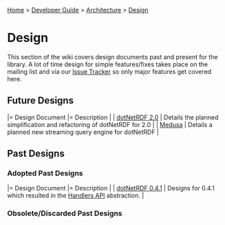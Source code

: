 [[Home]] > [[Developer Guide]] > [[DeveloperGuide/Architecture|Architecture]] > [[DeveloperGuide/Architecture/Design|Design]]

= Design =

This section of the wiki covers design documents past and present for the library.  A lot of time design for simple features/fixes takes place on the mailing list and via our [[http://www.dotnetrdf.org/tracker/|Issue Tracker]] so only major features get covered here.

== Future Designs ==

|= Design Document |= Description |
| [[DeveloperGuide/Architecture/Design/2.0.md|dotNetRDF 2.0]] | Details the planned simplification and refactoring of dotNetRDF for 2.0 |
| [[DeveloperGuide/Architecture/Design/Medusa|Medusa]] | Details a planned new streaming query engine for dotNetRDF |

== Past Designs ==

=== Adopted Past Designs ===

|= Design Document |= Description |
| [[DeveloperGuide/Architecture/Design/dotNetRDF 0.4.1.docx|dotNetRDF 0.4.1]] | Designs for 0.4.1 which resulted in the [[UserGuide/Handlers API|Handlers API]] abstraction. |

=== Obsolete/Discarded Past Designs ===